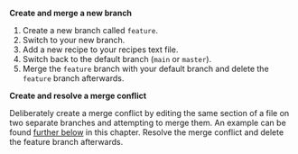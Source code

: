 **Create and merge a new branch**

1. Create a new branch called `feature`.
1. Switch to your new branch.
1. Add a new recipe to your recipes text file.
1. Switch back to the default branch (`main` or `master`).
1. Merge the `feature` branch with your default branch and delete the `feature` branch afterwards.

**Create and resolve a merge conflict**

Deliberately create a merge conflict by editing the same section of a file on two separate branches and attempting to merge them.
An example can be found [further below](#example-merge-conflict) in this chapter.
Resolve the merge conflict and delete the feature branch afterwards.
